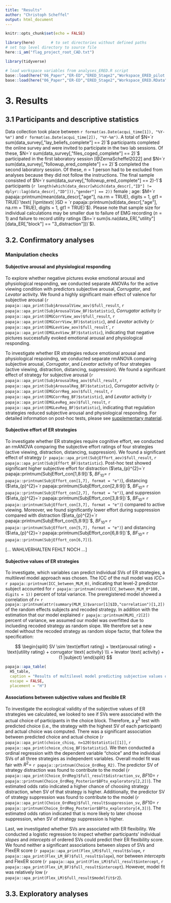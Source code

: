 ```yaml
---
title: "Results"
author: "Christoph Scheffel"
output: html_document
---
```


```r
knitr::opts_chunk$set(echo = FALSE)

library(here)       # to set directories without defined paths
# set top level directory to source file
here::i_am("flag_project_root_CAD.txt")

library(tidyverse)

# load workspace variables from analyses_ERED.R script
base::load(here("06_Paper","ER-ED","ERED_Stage2","Workspace_ERED_pilot.RData"))
base::load(here("06_Paper","ER-ED","ERED_Stage2","Workspace_ERED.RData"))
```

# 3. Results

## 3.1 Participants and descriptive statistics

Data collection took place between `r format(as.Date(acqui_time[1]), "%Y-%m")` and `r format(as.Date(acqui_time[2]), "%Y-%m")`.
A total of $N=`r sum(data_survey[,"lay_beliefs_complete"] == 2)`$ participants completed the online survey and were invited to participate in the two lab sessions.
Of these, $N=`r sum(data_survey[,"files_coged_complete"] == 2)`$ participated in the first laboratory session [@ZernaScheffel2022] and $N=`r sum(data_survey[,"followup_ered_complete"] == 2)`$ completed the second laboratory session.
Of these, $n=1$ person had to be excluded from analyses because they did not follow the instructions.
The final sample consisted of $N=`r sum(data_survey[,"followup_ered_complete"] == 2)-1`$ participants (`r length(which(data_descr[which(data_descr[,"ID"] != dplyr::lag(data_descr[,"ID"])),"gender"] == 2))` female ; age: $M=`r papaja::printnum(mean(data_descr[,"age"], na.rm = TRUE), digits = 1, gt1 = TRUE)`\text{ }\pm\text{ }SD = `r papaja::printnum(sd(data_descr[,"age"], na.rm = TRUE), digits = 1, gt1 = TRUE)`$).
Please note that sample size for individual calculations may be smaller due to failure of EMG recording ($n=1$) and failure to record utility ratings ($n=`r sum(is.na(data_ER[,"utility"][data_ER[,"block"] == "3_distraction"]))`$).

## 3.2. Confirmatory analyses

### Manipulation checks

#### Subjective arousal and physiological responding

To explore whether negative pictures evoke emotional arousal and physiological responding, we conducted separate ANOVAs for the active viewing condition with predictors subjective arousal, *Corrugator*, and *Levator* activity. 
We found a highly significant main effect of valence for subjective arousal (`r papaja::apa_print(SubjArousalView_aov)$full_result`, `r papaja::apa_print(SubjArousalView_BF)$statistic`), *Corrugator* activity (`r papaja::apa_print(EMGCorrView_aov)$full_result`, `r papaja::apa_print(EMGCorrView_BF)$statistic`), and *Levator* activity (`r papaja::apa_print(EMGLevView_aov)$full_result`´, `r papaja::apa_print(EMGLevView_BF)$statistic`), indicating that negative pictures successfully evoked emotional arousal and physiological responding.

To investigate whether ER strategies reduce emotional arousal and physiological respoindng, we conducted separate rmANOVA comparing subjective arousal, *Corrugator*, and *Levator* activity of four strategies (active viewing, distraction, distancing, suppression). 
We found a significant effect of strategy for subjective arousal (`r papaja::apa_print(SubjArousalReg_aov)$full_result`, `r papaja::apa_print(SubjArousalReg_BF)$statistic`), *Corrugator* activity (`r papaja::apa_print(EMGCorrReg_aov)$full_result`, `r papaja::apa_print(EMGCorrReg_BF)$statistic`), and *Levator* activity (`r papaja::apa_print(EMGLevReg_aov)$full_result`, `r papaja::apa_print(EMGLevReg_BF)$statistic`), indicating that regulation strategies reduced subjective arousal and physiological responding.
For detailed information on post-hoc tests, please see [supplementary material](#SupplementEffectER). 


#### Subjective effort of ER strategies

To investigate whether ER strategies require cognitive effort, we conducted an rmANOVA comparing the subjective effort ratings of four strategies (active viewing, distraction, distancing, suppression).
We found a significant effect of strategy (`r papaja::apa_print(SubjEffort_aov)$full_result`, `r papaja::apa_print(SubjEffort_BF)$statistic`).
Post-hoc test showed significant higher subjective effort for distraction ($\eta_{p}^{2}=`r papaja::printnum(SubjEffort_con[1,8:9])`$, $BF_{10}=$ `r papaja::printnum(SubjEffort_con[1,7], format = "e")`), distancing ($\eta_{p}^{2}=`r papaja::printnum(SubjEffort_con[2,8:9])`$, $BF_{10}=$ `r papaja::printnum(SubjEffort_con[2,7], format = "e")`), and suppression ($\eta_{p}^{2}=`r papaja::printnum(SubjEffort_con[3,8:9])`$, $BF_{10}=$ `r papaja::printnum(SubjEffort_con[3,7], format = "e")`) compared to active viewing.
Moreover, we found significantly lower effort during suppression compared with distraction ($\eta_{p}^{2}=`r papaja::printnum(SubjEffort_con[5,8:9])`$, $BF_{10}=$ `r papaja::printnum(SubjEffort_con[5,7], format = "e")`) and distancing ($\eta_{p}^{2}=`r papaja::printnum(SubjEffort_con[6,8:9])`$, $BF_{10}=$ `r papaja::printnum(SubjEffort_con[6,7])`).

[... WAHLVERHALTEN FEHLT NOCH ...]

#### Subjective values of ER strategies

To investigate, which variables can predict individual SVs of ER strategies, a multilevel model approach was chosen.
The ICC of the null model was $ICC=$ `r papaja::printnum(ICC_between_MLM_0)`, indicating that level-2 predictor subject accounted for `r papaja::printnum(round(ICC_between_MLM_0*100, digits = 1))` percent of total variance.
The preregistered model showed a correlation of $r=$ `r papaja::printnum(attr(summary(MLM_1)$varcor[1]$ID,"correlation")[1,2])` of the random effects subjects and recoded strategy.
In addition with the estimation that our model explained `r papaja::printnum(MLM1_r2[2])` percent of variance, we assumed our model was overfitted due to inclueding recoded strategy as random slope.
We therefore set a new model without the recoded strategy as random slope factor, that follew the specification: 

$$
\begin{split}
SV \sim \text{effort rating} + \text{arousal rating} + \text{utility rating} + corrugator \text{ activity} \\\ + levator \text{ activity} + (1 |subject)
\end{split}
$$ 


``` r
papaja::apa_table(
  H5_table,
  caption = "Results of multilevel model predicting subjective values of ER strategies.",
  escape = FALSE,
  placement = "H")
```


#### Associations between subjective values and flexible ER

To investigate the ecological validity of the subjective values of ER strategies we calculated, we looked to see if SVs were associated with the actual choice of participants in the choice block.
Therefore, a $\chi^{2}$ test with predicted choice (i.e., the strategy with the highest SV of each participant) and actual choice was computed.
There was a significant association between predicted choice and actual choice (`r papaja::apa_print(choice_chisq, n=120)$statistic[[1]]`, `r papaja::apa_print(choice_chisq_BF)$statistic`). 
We then conducted a ordinal regression with the dependent variable "choice" and the individual SVs of all three strategies as independent variables.
Overall model fit was fair with $R^{2}=$ `r papaja::printnum(Choice_OrdReg_R2)`.
The predictor SV of strategy distraction was found to contribute to the model (`r papaja::apa_print(Choice_OrdReg)$full_result$distraction_sv`, $BF10=$ `r papaja::printnum(Choice_OrdReg_Posterior$BFtu_exploratory[2,2])`).
The estimated odds ratio indicated a higher chance of choosing strategy distraction, when SV of that strategy is higher.
Additionally, the predictor SV of strategy suppression was found to contribute to the model (`r papaja::apa_print(Choice_OrdReg)$full_result$suppression_sv`, $BF10=$ `r papaja::printnum(Choice_OrdReg_Posterior$BFtu_exploratory[4,3])`).
The estimated odds ration indicated that is more likely to later choose suppression, when SV of strategy suppression is higher.

Last, we investigated whether SVs are associated with ER flexibility.
We conducted a logistic regression to inspect whether participants' individual $slopes$ and $intercepts$ of ordered SVs could predict their ER flexibility score.
We found neither a significant associations between $slopes$ of SVs and FlexER score (`r papaja::apa_print(Flex_LM)$full_result$slope`, `r papaja::apa_print(Flex_LM_BF)$full_result$slope`), nor between $intercepts$ and FlexER score (`r papaja::apa_print(Flex_LM)$full_result$intercept`, `r papaja::apa_print(Flex_LM_BF)$full_result$intercept`).
However, model fit was relatively low (`r papaja::apa_print(Flex_LM)$full_result$modelfit$r2`).

## 3.3. Exploratory analyses
